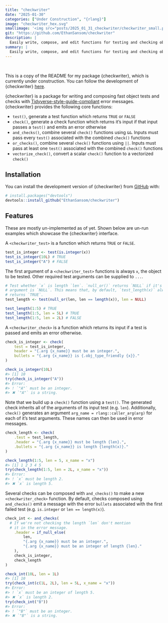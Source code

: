 ```yaml
---
title: "checkwriter"
date: "2025-01-30"
categories: ["Under Construction", "{rlang}"]
image: "checkwriter_hex.svg"
smallimage: '<img src="posts/2025_01_31_checkwriter/checkwriter_small.png">'
git: "https://github.com/EthanSansom/checkwriter"
description: |
  Easily write, compose, and edit functions for testing and checking objects in R.
summary: |
  Easily write, compose, and edit functions for testing and checking objects in R.
---
```


<br> <!-- TODO: Improve the padding and header of normal posts --->

:::{.callout-note}
This is a copy of the README for my package {checkwriter}, which is currently under
construction. You can follow the development of {checkwriter} [here](https://github.com/EthanSansom/checkwriter).
:::

{checkwriter} is a package for writing and composing fast object tests
and checks with
[Tidyverse-style-guide-compliant](https://style.tidyverse.org/) error
messages. {checkwriter} provides the following core functions:

-   `test()`, generate a test function which returns `TRUE` or `FALSE`
-   `check()`, generate a check function which returns it's input if
    that input passes a `test()` and emits an error otherwise
-   `and_checks()`, combine several `check()` functions using `&&`.
    Inputs must pass every `test()` associated with the combined
    `check()` functions
-   `or_checks()`, combine several `check()` functions using `||`.
    Inputs must pass at least one `test()` associated with the combined
    `check()` functions
-   `vectorize_check()`, convert a scalar `check()` function to a
    vectorized `check()`

## Installation

You can install the development version of {checkwriter} from
[GitHub](https://github.com/) with:

``` r
# install.packages("devtools")
devtools::install_github("EthanSansom/checkwriter")
```

## Features

These are mostly un-implemented as of yet. Shown below are un-run
examples which showcase the {checkwriter} interface.

A `<checkwriter_test>` is a function which returns `TRUE` or `FALSE`.

```r
test_is_integer <- test(is.integer(x))
test_is_integer(10L) # TRUE
test_is_integer("A") # FALSE
```

The first argument of a `<checkwriter_test>` functions is always `x`,
the object to be tested. Other required test arguments can be supplied
to `...`.

```r
# Test whether `x` is length `len`. `null_or()` returns `NULL` if it's first 
# argument is `NULL`. This means that, by default, `test_length(x)` always 
# returns `TRUE`.
test_length <- test(null_or(len, len == length(x)), len = NULL)

test_length(1:5) # TRUE
test_length(1:5, len = 5L) # TRUE
test_length(1:5, len = 2L) # FALSE
```

A `<checkwriter_check>` is a function which returns its input if a test
is passed and emits an error otherwise.

```r
check_is_integer <- check(
	test = test_is_integer,
	header = "{.arg {x_name}} must be an integer.",
	bullets = "{.arg {x_name}} is {.obj_type_friendly {x}}."
)

check_is_integer(10L)
#> [1] 10
try(check_is_integer("A"))
#> Error:
#> ! `"A"` must be an integer.
#> ✖ `"A"` is a string.
```

Note that we build up a `check()` function using a `test()`. The
generated check inherits all of the arguments of its input test (e.g.
`len`). Additionally, `check()` generates an argument
`arg_name = rlang::caller_arg(arg)` for each of it's test arguments.
These names can then be used in error messages.

```r
check_length <- check(
	.test = test_length,
	.header = "{.arg {x_name}} must be length {len}.",
	.bullets = "{.arg {x_name}} is length {length(x)}."
)

check_length(1:5, len = 5, x_name = "x")
#> [1] 1 2 3 4 5
try(check_length(1:5, len = 2L, x_name = "x"))
#> Error:
#> ! `x` must be length 2.
#> ✖ `x` is length 5.
```

Several checks can be composed with `and_checks()` to make a new
`<checkwriter_check>` function. By default, checks composed using
`and_checks()` emit a message with the error `bullets` associated with
the first failed test (e.g. `is.integer` or `len == length(x)`).

```r
check_int <- and_checks(
  # If we're not checking the length `len` don't mention 
  # it in the error message.
	.header = if_null_else(
		len,
		"{.arg {x_name}} must be an integer.",
		"{.arg {x_name}} must be an integer of length {len}."
	),
	check_is_integer,
	check_length
)

check_int(10L, len = 1L)
#> [1] 10
try(check_int(c(1L, 2L), len = 5L, x_name = "x"))
#> Error:
#> ! `x` must be an integer of length 5.
#> ✖ `x` is length 2.
try(check_int("B"))
#> Error:
#> ! `"B"` must be an integer.
#> ✖ `"B"` is a string.
```
